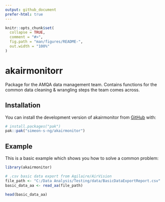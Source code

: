 ```yaml
---
output: github_document
prefer-html: true
---
```


<!-- README.md is generated from README.Rmd. Please edit that file -->

```r
knitr::opts_chunk$set(
  collapse = TRUE,
  comment = "#>",
  fig.path = "man/figures/README-",
  out.width = "100%"
)
```

# akairmonitorr

<!-- badges: start -->
<!-- badges: end -->

Package for the AMQA data management team.
Contains functions for the common data cleaning & wrangling steps the team 
comes across.

## Installation

You can install the development version of akairmonitor from [GitHub](https://github.com/simeon-s-ng/akairmonitor) with:

``` r
# install.packages("pak")
pak::pak("simeon-s-ng/akairmonitor")
```

## Example

This is a basic example which shows you how to solve a common problem:

```r
library(akairmonitor)

# .csv basic data export from Agilaire/AirVision
file_path <- "C:/Data Analysis/Testing/data/BasicDataExportReport.csv"
basic_data_aa <- read_aa(file_path)

head(basic_data_aa)
```

